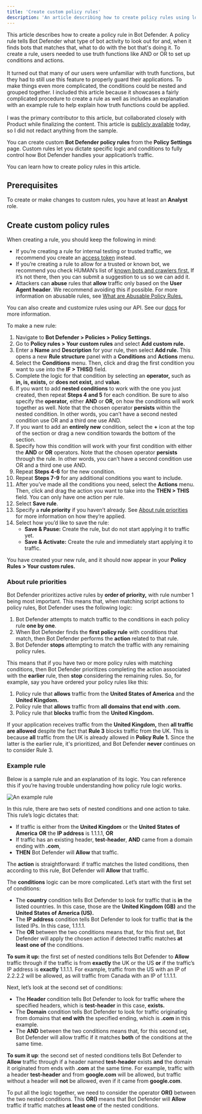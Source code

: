 ```yaml
---
title: 'Create custom policy rules'
description: 'An article describing how to create policy rules using logical operators'
---
```


<Accordion title="Why I included this article">This article describes how to create a policy rule in Bot Defender. A policy rule tells Bot Defender what type of bot activity to look out for and, when it finds bots that matches that, what to do with the bot that's doing it. To create a rule, users needed to use truth functions like AND or OR to set up conditions and actions.<br /><br />It turned out that many of our users were unfamiliar with truth functions, but they had to still use this feature to properly guard their applications. To make things even more complicated, the conditions could be nested and grouped together. I included this article because it showcases a fairly complicated procedure to create a rule as well as includes an explanation with an example rule to help explain how truth functions could be applied.<br /><br />I was the primary contributor to this article, but collaborated closely with Product while finalizing the content. This article is [publicly available](https://docs.humansecurity.com/applications-and-accounts/docs/bot-defender-create-custom-policy-rules) today, so I did not redact anything from the sample.</Accordion>

You can create custom **Bot Defender policy rules** from the **Policy Settings** page. Custom rules let you dictate specific logic and conditions to fully control how Bot Defender handles your application’s traffic.

You can learn how to create policy rules in this article. 

## Prerequisites

To create or make changes to custom rules, you have at least an **Analyst** role.

## Create custom policy rules

When creating a rule, you should keep the following in mind: 

* If you’re creating a rule for internal testing or trusted traffic, we recommend you create an [access token](https://docs.humansecurity.com/applications-and-accounts/docs/bot-defender-policy-settings#access-tokens) instead.  
* If you’re creating a rule to allow for a trusted or known bot, we recommend you check HUMAN’s list of [known bots and crawlers first.](https://docs.humansecurity.com/applications-and-accounts/docs/known-bots-and-crawlers) If it’s not there, then you can submit a suggestion to us so we can add it.  
* Attackers can **abuse** rules that **allow** traffic only based on the **User Agent header**. We recommend avoiding this if possible. For more information on abusable rules, see [What are Abusable Policy Rules.](https://docs.humansecurity.com/applications-and-accounts/docs/known-bots-and-crawlers#what-are-abusable-policy-rules)

<Note>You can also create and customize rules using our API. See our [docs](https://docs.humansecurity.com/applications-and-accounts/reference/getcustomrules) for more information.</Note>

To make a new rule:

1. Navigate to **Bot Defender > Policies > Policy Settings.**   
2. Go to **Policy rules > Your custom rules** and select **Add custom rule.**  
3. Enter a **Name** and **Description** for your rule, then select **Add rule.** This opens a new **Rule structure** panel with a **Conditions** and **Actions** menu.  
4. Select the **Conditions** menu. Then, click and drag the first condition you want to use into the **IF > THIS()** field.  
5. Complete the logic for that condition by selecting an **operator,** such as **in, is, exists,** or **does not exist,** and **value**.   
6. If you want to add **nested conditions** to work with the one you just created, then repeat **Steps 4 and 5** for each condition. Be sure to also specify the **operator,** either **AND** or **OR,** on how the conditions will work together as well. Note that the chosen operator **persists** within the nested condition. In other words, you can’t have a second nested condition use OR and a third one use AND.  
7. If you want to add an **entirely new** condition, select the **+** icon at the top of the section or drag a new condition towards the bottom of the section.   
8. Specify how this condition will work with your first condition with either the **AND** or **OR** operators. Note that the chosen operator **persists** through the rule. In other words, you can’t have a second condition use OR and a third one use AND.   
9. Repeat **Steps 4-6** for the new condition.   
10. Repeat **Steps 7-9** for any additional conditions you want to include.  
11. After you’ve made all the conditions you need, select the **Actions** menu. Then, click and drag the action you want to take into the **THEN > THIS** field. You can only have one action per rule.  
12. Select **Save rule**.  
13. Specify a **rule priority** if you haven’t already. See [About rule priorities](#about-rule-priorities) for more information on how they’re applied.  
14. Select how you’d like to save the rule:   
    * **Save & Pause:** Create the rule, but do not start applying it to traffic yet.  
    * **Save & Activate:** Create the rule and immediately start applying it to traffic. 

You have created your new rule, and it should now appear in your **Policy Rules > Your custom rules.**

### About rule priorities

Bot Defender prioritizes active rules by **order of priority,** with rule number 1 being most important. This means that, when matching script actions to policy rules, Bot Defender uses the following logic:

1. Bot Defender attempts to match traffic to the conditions in each policy rule **one by one**.  
2. When Bot Defender finds the **first policy rule** with conditions that match, then Bot Defender performs the **action** related to that rule.  
3. Bot Defender **stops** attempting to match the traffic with any remaining policy rules.

This means that if you have two or more policy rules with matching conditions, then Bot Defender prioritizes completing the action associated with the **earlier** rule, then **stop** considering the remaining rules. So, for example, say you have ordered your policy rules like this: 

1. Policy rule that **allows** traffic from the **United States of America** and the **United Kingdom.**  
2. Policy rule that **allows** traffic from **all domains that end with .com.**  
3. Policy rule that **blocks** traffic from the **United Kingdom.**

If your application receives traffic from the **United Kingdom,** then **all traffic are allowed** despite the fact that **Rule 3** blocks traffic from the UK. This is because **all** traffic from the UK is already allowed in **Policy Rule 1.** Since the latter is the earlier rule, it's prioritized, and Bot Defender **never** continues on to consider Rule 3.

### Example rule

Below is a sample rule and an explanation of its logic. You can reference this if you’re having trouble understanding how policy rule logic works. 

![An example rule](/images/create-custom-policy-rules/example-rule.png)

In this rule, there are two sets of nested conditions and one action to take. This rule’s logic dictates that:

* If traffic is either from the **United Kingdom** or the **United States of America** **OR** the **IP address** is 1.1.1.1, **OR**  
* If traffic has an existing header, **test-header**, **AND** came from a domain ending with **.com**,  
* **THEN** Bot Defender will **Allow** that traffic.

The **action** is straightforward: if traffic matches the listed conditions, then according to this rule, Bot Defender will **Allow** that traffic. 

The **conditions** logic can be more complicated. Let’s start with the first set of conditions: 

* The **country** condition tells Bot Defender to look for traffic that is **in** the listed countries. In this case, those are the **United Kingdom (GB)** and the **United States of America (US).**  
* The **IP address** condition tells Bot Defender to look for traffic that **is** the listed IPs. In this case, 1.1.1.1.   
* The **OR** between the two conditions means that, for this first set, Bot Defender will apply the chosen action if detected traffic matches **at least one of** the conditions. 

**To sum it up:** the first set of nested conditions tells Bot Defender to **Allow** traffic through if the traffic is from **exactly** the UK or the US **or** if the traffic’s IP address is **exactly** 1.1.1.1. For example, traffic from the US with an IP of 2.2.2.2 will be allowed, as will traffic from Canada with an IP of 1.1.1.1. 

Next, let’s look at the second set of conditions:

* The **Header** condition tells Bot Defender to look for traffic where the specified headers, which is **test-header** in this case, **exists.**  
* The **Domain** condition tells Bot Defender to look for traffic originating from domains that **end with** the specified ending, which is **.com** in this example.   
* The **AND** between the two conditions means that, for this second set, Bot Defender will allow traffic if it matches **both** of the conditions at the same time.

**To sum it up**: the second set of nested conditions tells Bot Defender to **Allow** traffic through if a header named **test-header** exists **and** the domain it originated from ends with **.com** at the same time. For example, traffic with a header **test-header** and from **google.com** will be allowed, but traffic without a header will **not** be allowed, even if it came from **google.com**.

To put all the logic together, we need to consider the operator **OR()** between the two nested conditions. This **OR()** means that Bot Defender will **Allow** traffic if traffic matches **at least one** of the nested conditions. 